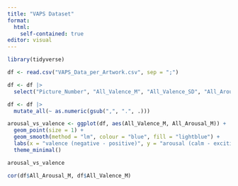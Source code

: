 ---
title: "VAPS Dataset"
format: 
  html:
    self-contained: true
editor: visual
---

```{r}
library(tidyverse)
```

```{r}
df <- read.csv("VAPS_Data_per_Artwork.csv", sep = ";")
```

```{r}
df <- df |>
  select("Picture_Number", "All_Valence_M", "All_Valence_SD", "All_Arousal_M", "All_Arousal_SD", "All_Familiarity_M", "All_Familiarity_SD")
```

```{r}
df <- df |>
  mutate_all(~ as.numeric(gsub(",", ".", .)))
```

```{r}
arousal_vs_valence <- ggplot(df, aes(All_Valence_M, All_Arousal_M)) +
  geom_point(size = 1) +
  geom_smooth(method = "lm", colour = "blue", fill = "lightblue") +
  labs(x = "valence (negative - positive)", y = "arousal (calm - exciting)") +
  theme_minimal()

arousal_vs_valence
```

```{r}
cor(df$All_Arousal_M, df$All_Valence_M)
```
